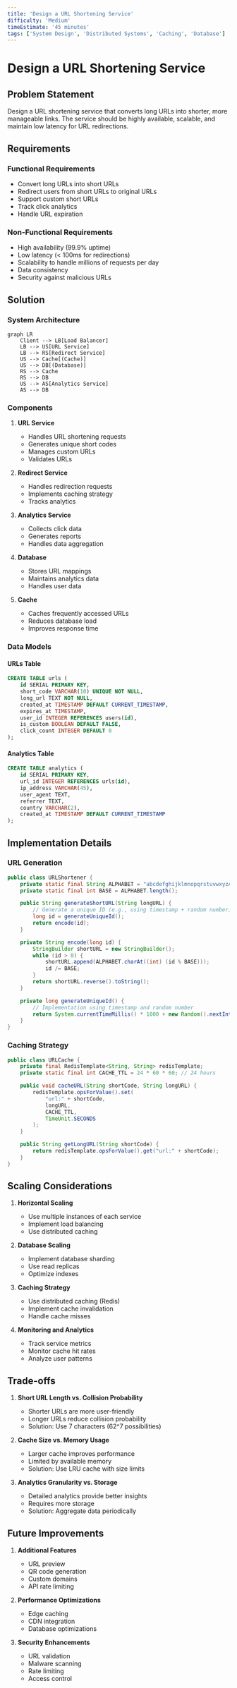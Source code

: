 ```yaml
---
title: 'Design a URL Shortening Service'
difficulty: 'Medium'
timeEstimate: '45 minutes'
tags: ['System Design', 'Distributed Systems', 'Caching', 'Database']
---
```


# Design a URL Shortening Service

## Problem Statement

Design a URL shortening service that converts long URLs into shorter, more manageable links. The service should be highly available, scalable, and maintain low latency for URL redirections.

## Requirements

### Functional Requirements

- Convert long URLs into short URLs
- Redirect users from short URLs to original URLs
- Support custom short URLs
- Track click analytics
- Handle URL expiration

### Non-Functional Requirements

- High availability (99.9% uptime)
- Low latency (< 100ms for redirections)
- Scalability to handle millions of requests per day
- Data consistency
- Security against malicious URLs

## Solution

### System Architecture

```mermaid
graph LR
    Client --> LB[Load Balancer]
    LB --> US[URL Service]
    LB --> RS[Redirect Service]
    US --> Cache[(Cache)]
    US --> DB[(Database)]
    RS --> Cache
    RS --> DB
    US --> AS[Analytics Service]
    AS --> DB
```

### Components

1. **URL Service**

   - Handles URL shortening requests
   - Generates unique short codes
   - Manages custom URLs
   - Validates URLs

2. **Redirect Service**

   - Handles redirection requests
   - Implements caching strategy
   - Tracks analytics

3. **Analytics Service**

   - Collects click data
   - Generates reports
   - Handles data aggregation

4. **Database**

   - Stores URL mappings
   - Maintains analytics data
   - Handles user data

5. **Cache**
   - Caches frequently accessed URLs
   - Reduces database load
   - Improves response time

### Data Models

#### URLs Table

```sql
CREATE TABLE urls (
    id SERIAL PRIMARY KEY,
    short_code VARCHAR(10) UNIQUE NOT NULL,
    long_url TEXT NOT NULL,
    created_at TIMESTAMP DEFAULT CURRENT_TIMESTAMP,
    expires_at TIMESTAMP,
    user_id INTEGER REFERENCES users(id),
    is_custom BOOLEAN DEFAULT FALSE,
    click_count INTEGER DEFAULT 0
);
```

#### Analytics Table

```sql
CREATE TABLE analytics (
    id SERIAL PRIMARY KEY,
    url_id INTEGER REFERENCES urls(id),
    ip_address VARCHAR(45),
    user_agent TEXT,
    referrer TEXT,
    country VARCHAR(2),
    created_at TIMESTAMP DEFAULT CURRENT_TIMESTAMP
);
```

## Implementation Details

### URL Generation

```java
public class URLShortener {
    private static final String ALPHABET = "abcdefghijklmnopqrstuvwxyzABCDEFGHIJKLMNOPQRSTUVWXYZ0123456789";
    private static final int BASE = ALPHABET.length();

    public String generateShortURL(String longURL) {
        // Generate a unique ID (e.g., using timestamp + random number)
        long id = generateUniqueId();
        return encode(id);
    }

    private String encode(long id) {
        StringBuilder shortURL = new StringBuilder();
        while (id > 0) {
            shortURL.append(ALPHABET.charAt((int) (id % BASE)));
            id /= BASE;
        }
        return shortURL.reverse().toString();
    }

    private long generateUniqueId() {
        // Implementation using timestamp and random number
        return System.currentTimeMillis() * 1000 + new Random().nextInt(1000);
    }
}
```

### Caching Strategy

```java
public class URLCache {
    private final RedisTemplate<String, String> redisTemplate;
    private static final int CACHE_TTL = 24 * 60 * 60; // 24 hours

    public void cacheURL(String shortCode, String longURL) {
        redisTemplate.opsForValue().set(
            "url:" + shortCode,
            longURL,
            CACHE_TTL,
            TimeUnit.SECONDS
        );
    }

    public String getLongURL(String shortCode) {
        return redisTemplate.opsForValue().get("url:" + shortCode);
    }
}
```

## Scaling Considerations

1. **Horizontal Scaling**

   - Use multiple instances of each service
   - Implement load balancing
   - Use distributed caching

2. **Database Scaling**

   - Implement database sharding
   - Use read replicas
   - Optimize indexes

3. **Caching Strategy**

   - Use distributed caching (Redis)
   - Implement cache invalidation
   - Handle cache misses

4. **Monitoring and Analytics**
   - Track service metrics
   - Monitor cache hit rates
   - Analyze user patterns

## Trade-offs

1. **Short URL Length vs. Collision Probability**

   - Shorter URLs are more user-friendly
   - Longer URLs reduce collision probability
   - Solution: Use 7 characters (62^7 possibilities)

2. **Cache Size vs. Memory Usage**

   - Larger cache improves performance
   - Limited by available memory
   - Solution: Use LRU cache with size limits

3. **Analytics Granularity vs. Storage**
   - Detailed analytics provide better insights
   - Requires more storage
   - Solution: Aggregate data periodically

## Future Improvements

1. **Additional Features**

   - URL preview
   - QR code generation
   - Custom domains
   - API rate limiting

2. **Performance Optimizations**

   - Edge caching
   - CDN integration
   - Database optimizations

3. **Security Enhancements**
   - URL validation
   - Malware scanning
   - Rate limiting
   - Access control
